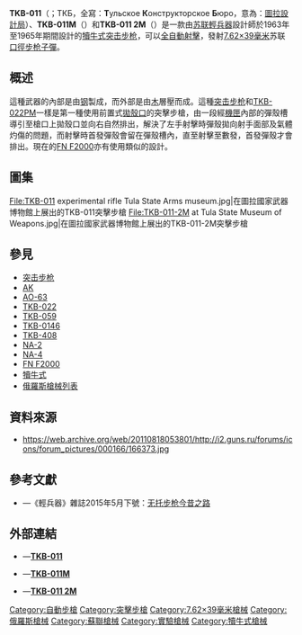{{noteTA
|G1=軍事
|G2=長度單位
|G3=Firearms
}}
{{Infobox Weapon
|name= {{Lang|en|TKB-011 2M}}<br />{{Lang|ru|ТКБ-011}}
|image= File:TKB-011 rifle 1963 mod Tula State Arms museum.jpg
|image_size= 300px
|caption= TKB-011突击步枪
|origin= {{flag|Soviet Union}}
|type= [[突击步枪|突击步枪]]
<!-- Type selection -->
|is_ranged= yes
|is_bladed= 
|is_explosive= 
|is_artillery= 
|is_vehicle= 
|is_missile= 
|is_UK= 
<!-- Service history -->
|service= 
|used_by= 
|wars= 
<!-- Production history -->
|designer= {{Link-en|尼古拉·M·西耶夫|Nikolay Mikhaylovich Afanasyev}}
|design_date= -{}-
* TKB-011：1963年
* TKB-011M：1964年
* TKB-011 2M：1965年
|manufacturer= 
|unit_cost= 
|production_date= 
|number= 
|variants= -{}-
* TKB-011
* TKB-011M
* TKB-011 2M
<!-- General specifications -->
|spec_label= 
|weight= 
|length= 
|part_length= 
|width= 
|height= 
|diameter= 
|crew= 
<!-- Ranged weapon specifications --> 
|cartridge= [[7.62×39mm|7.62×39毫米蘇聯口徑]]
|caliber= 7.62[[毫米|毫米]]（.30[[英寸|英寸]]）
|barrels= 1根，[[膛線|線膛]]，無[[槍口|槍口]]裝置
|action= 
|mode= {{Link-en|半自動槍械|Semi-automatic firearm|半自動}}、[[自動火器|全自動]]，可[[擊發調變槍械|擊發調變]]
|rate= 
|velocity= 
|range= 
|max_range= 
|feed= 30、50發可拆卸式[[彈匣|彈匣]]
|sights= [[機械瞄具|機械瞄具]]：金屬缺口式[[照門|照門]]和片狀[[照準器|準星]]（可調整及摺疊）
<!-- 火炮規格 -->
|breech= 
|recoil= 
|carriage= 
|elevation= 
|traverse= 
<!-- 刃器規格 --> 
|blade_type= 
|hilt_type= 
|sheath_type= 
|head_type= 
|haft_type= 
<!-- 爆炸物內填炸藥規格 --> 
|filling= 
|filling_weight= 
|detonation= 
|yield= 
<!-- 車輛/飛彈規格 -->
|armour= 
|primary_armament= 
|secondary_arament= 
|engine= 
|engine_power= 
|transmission= 
|payload_capacity= 
|fuel_capacity= 
|pw_ratio= 
|suspension= 
|clearance= 
|vehicle_range= 
|speed= 
|guidance= 
|steering= 
<!-- Missiles only -->
|wingspan= 
|propellant= 
|ceiling= 
|altitude= 
|depth= 
|boost= 
|accuracy= 
|launch_platform= 
|transport= 
}}

'''TKB-011'''（{{Lang-ru|ТКБ-011}}；ТКБ，全寫：'''Т'''ульское '''К'''онструкторское '''Б'''юро，意為：[[圖拉兵工廠|圖拉設計局]]）、'''TKB-011M'''（{{Lang-ru|ТКБ-011М}}）和'''TKB-011 2M'''（{{Lang-ru|ТКБ-011 2М}}）是一款由[[苏联|苏联]][[輕兵器|輕兵器]]設計師{{Link-en|尼古拉·M·西耶夫|Nikolay Mikhaylovich Afanasyev}}於1963年至1965年期間設計的[[犢牛式_(槍械)|犢牛式]][[突击步枪|突击步枪]]，可以[[自動火器|全自動射擊]]，發射[[7.62×39mm|7.62×39毫米]]苏联[[口徑|口徑]][[步枪|步枪]][[子彈|子彈]]。

== 概述 ==
這種武器的內部是由[[钢|钢]]製成，而外部是由[[木|木]]層壓而成。這種[[突击步枪|突击步枪]]和[[TKB-022突击步枪|TKB-022PM]]一樣是第一種使用前置式[[拋殼口|拋殼口]]的突擊步槍，由一段經[[機匣|機匣]]內部的彈殼槽導引至槍口上拋殼口並向右自然排出，解決了左手射擊時彈殼拋向射手面部及氣體灼傷的問題，而射擊時首發彈殼會留在彈殼槽內，直至射擊至數發，首發彈殼才會排出。現在的[[FN_F2000突擊步槍|FN F2000]]亦有使用類似的設計。

== 圖集 ==	
<gallery>	
File:TKB-011 experimental rifle Tula State Arms museum.jpg|在圖拉國家武器博物館上展出的TKB-011突擊步槍	
File:TKB-011-2M at Tula State Museum of Weapons.jpg|在圖拉國家武器博物館上展出的TKB-011-2M突擊步槍	
</gallery>

== 參見 ==
* [[突击步枪|突击步枪]]
* [[卡拉什尼科夫自動步槍|AK]]
* [[AO-63雙管突擊步槍|AO-63]]
* [[TKB-022突击步枪|TKB-022]]
* [[TKB-059三管突击步枪|TKB-059]]
* [[TKB-0146突击步枪|TKB-0146]]
* [[TKB-408突击步枪|TKB-408]]
* [[NA-2突击步枪|NA-2]]
* [[NA-4突击步枪|NA-4]]
* [[FN_F2000突擊步槍|FN F2000]]
* [[犢牛式_(槍械)|犢牛式]]
* [[俄羅斯槍械列表|俄羅斯槍械列表]]

== 資料來源 ==
<div class="references-small">
* https://web.archive.org/web/20110818053801/http://i2.guns.ru/forums/icons/forum_pictures/000166/166373.jpg
</div>

== 參考文獻 ==
* {{zh-hans icon}}—《輕兵器》雜誌2015年5月下號：[https://archive.is/20150603114523/http://gdwap.dooland.com/article.php?id=663727 无托步枪今昔之路]

== 外部連結 ==
* {{en icon}}—[https://web.archive.org/web/20110818053902/http://i2.guns.ru/forums/icons/forum_pictures/000166/166393.jpg '''TKB-011''']
* {{en icon}}—[https://web.archive.org/web/20110818053842/http://i2.guns.ru/forums/icons/forum_pictures/000166/166377.jpg '''TKB-011M''']
* {{en icon}}—[https://web.archive.org/web/20110818053932/http://i2.guns.ru/forums/icons/forum_pictures/000166/166461.jpg '''TKB-011 2M''']

{{犢牛式槍械}}

[[Category:自動步槍|Category:自動步槍]]
[[Category:突擊步槍|Category:突擊步槍]]
[[Category:7.62×39毫米槍械|Category:7.62×39毫米槍械]]
[[Category:俄羅斯槍械|Category:俄羅斯槍械]]
[[Category:蘇聯槍械|Category:蘇聯槍械]]
[[Category:實驗槍械|Category:實驗槍械]]
[[Category:犢牛式槍械|Category:犢牛式槍械]]
